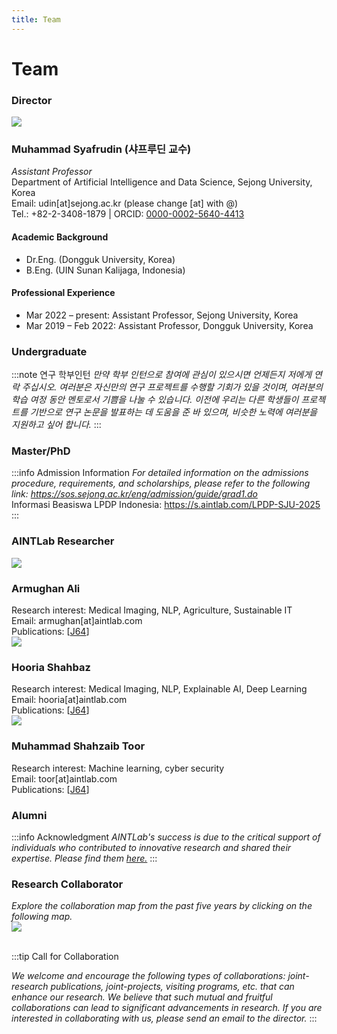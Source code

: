 ```yaml
---
title: Team
---
```


# Team

### <highlight  color="#04be58">Director</highlight>
<div class="row">
<div class="col col--2"><img src="/team/Muhammad_Syafrudin.jpg"/></div>

<div class="col col--10">
<h3>Muhammad Syafrudin (샤프루딘 교수)</h3>
<i>Assistant Professor</i>
<br/>Department of Artificial Intelligence and Data Science, Sejong University, Korea
<br/>Email: udin[at]sejong.ac.kr (please change [at] with @)
<br/>Tel.: +82-2-3408-1879 | ORCID: <a href="https://orcid.org/0000-0002-5640-4413" target="_blank">0000-0002-5640-4413</a>
<br/>
<h4>Academic Background</h4>
<ul>
<li>Dr.Eng. (Dongguk University, Korea)</li>
<li>B.Eng. (UIN Sunan Kalijaga, Indonesia)</li>
</ul>

<h4>Professional Experience</h4>
<ul>
<li>Mar 2022 – present: Assistant Professor, Sejong University, Korea</li>
<li>Mar 2019 – Feb 2022: Assistant Professor, Dongguk University, Korea</li>
</ul>
</div>
</div>

### <highlight  color="#0184c6">Undergraduate</highlight>


:::note 연구 학부인턴
<i>만약 학부 인턴으로 참여에 관심이 있으시면 언제든지 저에게 연락 주십시오. 여러분은 자신만의 연구 프로젝트를 수행할 기회가 있을 것이며, 여러분의 학습 여정 동안 멘토로서 기쁨을 나눌 수 있습니다. 이전에 우리는 다른 학생들이 프로젝트를 기반으로 연구 논문을 발표하는 데 도움을 준 바 있으며, 비슷한 노력에 여러분을 지원하고 싶어 합니다.</i>
:::


### <highlight  color="#0184c6">Master/PhD</highlight>


:::info Admission Information
<i>For detailed information on the admissions procedure, requirements, and scholarships, please refer to the following link: <a href="https://sos.sejong.ac.kr/eng/admission/guide/grad1.do" target="_blank">https://sos.sejong.ac.kr/eng/admission/guide/grad1.do</a> </i> 
<br/>Informasi Beasiswa LPDP Indonesia: <a href="https://s.aintlab.com/LPDP-SJU-2025" target="_blank">https://s.aintlab.com/LPDP-SJU-2025</a>
:::


### <highlight  color="#980606">AINTLab Researcher</highlight>

<div class="row">
<div class="col col--2"><img src="/team/ArmughanAli_2025.jpg"/></div>
<div class="col col--10">
<h3>Armughan Ali</h3>
Research interest: Medical Imaging, NLP, Agriculture, Sustainable IT
<br/>Email: armughan[at]aintlab.com
<br/>Publications: [<a target='_blank' alt='link' rel='noopener noreferrer' href='https://aintlab.com/publications#:~:text=https://doi.org/10.3390/math13030449'>J64</a>]
</div>
</div>

<div class="row">
<div class="col col--2"><img src="/team/HOORIASHAHBAZ_2025.jpg"/></div>
<div class="col col--10">
<h3>Hooria Shahbaz</h3>
Research interest: Medical Imaging, NLP, Explainable AI, Deep Learning
<br/>Email: hooria[at]aintlab.com
<br/>Publications: [<a target='_blank' alt='link' rel='noopener noreferrer' href='https://aintlab.com/publications#:~:text=https://doi.org/10.3390/math13030449'>J64</a>]
</div>
</div>

<div class="row">
<div class="col col--2"><img src="/team/MuhammadShahzaibToor_2025.jpg"/></div>
<div class="col col--10">
<h3>Muhammad Shahzaib Toor</h3>
Research interest: Machine learning, cyber security
<br/>Email: toor[at]aintlab.com
<br/>Publications: [<a target='_blank' alt='link' rel='noopener noreferrer' href='https://aintlab.com/publications#:~:text=https://doi.org/10.3390/math13030449'>J64</a>]
</div>
</div>


### <highlight  color="#04be58">Alumni</highlight>

:::info Acknowledgment
*AINTLab's success is due to the critical support of individuals who contributed to innovative research and shared their expertise. Please find them <a target='_blank' alt='alumni page' rel='noopener noreferrer' href='https://aintlab.com/alumni'>here.</a>*
:::


### <highlight  color="#980606">Research Collaborator</highlight>

<i>Explore the collaboration map from the past five years by clicking on the following map.</i><br/>
<a href="https://sejong.elsevierpure.com/en/persons/muhammad-syafrudin/network-map#network-map-container" target="_blank">
<img src="/team/collaboration_map.png"/>
</a><br/>
<br/>

:::tip Call for Collaboration

*We welcome and encourage the following types of collaborations: joint-research publications, joint-projects, visiting programs, etc. that can enhance our research. We believe that such mutual and fruitful collaborations can lead to significant advancements in research.*
*If you are interested in collaborating with us, please send an email to the director.*
:::
